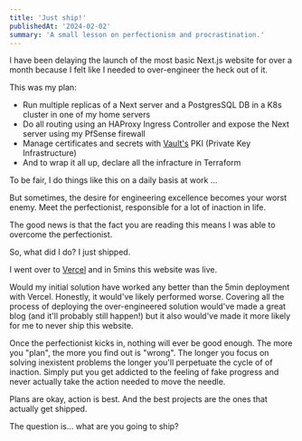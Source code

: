 ```yaml
---
title: 'Just ship!'
publishedAt: '2024-02-02'
summary: 'A small lesson on perfectionism and procrastination.'
---
```


I have been delaying the launch of the most basic Next.js website for over a month because I felt like I needed to over-engineer the heck out of it.

This was my plan:

- Run multiple replicas of a Next server and a PostgresSQL DB in a K8s cluster in one of my home servers
- Do all routing using an HAProxy Ingress Controller and expose the Next server using my PfSense firewall
- Manage certificates and secrets with [Vault's](https://vaultproject.io) PKI (Private Key Infrastructure)
- And to wrap it all up, declare all the infracture in Terraform

To be fair, I do things like this on a daily basis at work ...

But sometimes, the desire for engineering excellence becomes your worst enemy. Meet the perfectionist, responsible for a lot of inaction in life.

The good news is that the fact you are reading this means I was able to overcome the perfectionist. 

So, what did I do? I just shipped.

I went over to [Vercel](https://vercel.com) and in 5mins this website was live.

Would my initial solution have worked any better than the 5min deployment with Vercel. Honestly, it would've likely performed worse. Covering all the process of deploying the over-engineered solution would've made a great blog (and it'll probably still happen!) but it also would've made it more likely for me to never ship this website.

Once the perfectionist kicks in, nothing will ever be good enough. The more you "plan", the more you find out is "wrong". The longer you focus on solving inexistent problems the longer you'll perpetuate the cycle of of inaction. Simply put you get addicted to the feeling of fake progress and never actually take the action needed to move the needle.

Plans are okay, action is best. And the best projects are the ones that actually get shipped.

The question is... what are you going to ship?
